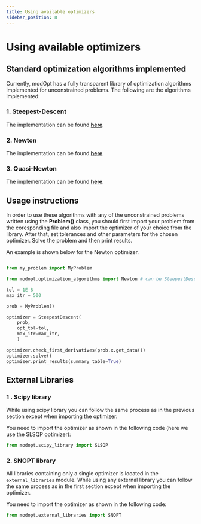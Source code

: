 ```yaml
---
title: Using available optimizers
sidebar_position: 8
---
```


# Using available optimizers

## Standard optimization algorithms implemented

Currently, modOpt has a fully transparent library of optimization algorithms 
implemented for unconstrained problems.
The following are the algorithms implemented:

### 1. Steepest-Descent
The implementation can be found 
**[here](https://github.com/LSDOlab/modopt/blob/main/modopt/core/optimization_algorithms/steepest_descent.py)**.

### 2. Newton
The implementation can be found 
**[here](https://github.com/LSDOlab/modopt/blob/main/modopt/core/optimization_algorithms/newton.py)**.


### 3. Quasi-Newton
The implementation can be found 
**[here](https://github.com/LSDOlab/modopt/blob/main/modopt/core/optimization_algorithms/quasi_newton.py)**.

## Usage instructions
In order to use these algorithms with any of the unconstrained problems written using
the **Problem()** class, you should first import your problem from the coresponding file
and also import the optimizer of your choice from the library.
After that, set tolerances and other parameters for the chosen optimizer.
Solve the problem and then print results.

An example is shown below for the Newton optimizer.

```py

from my_problem import MyProblem

from modopt.optimization_algorithms import Newton # can be SteepestDescent, or QuasiNewton

tol = 1E-8
max_itr = 500

prob = MyProblem()

optimizer = SteepestDescent(
    prob,
    opt_tol=tol,
    max_itr=max_itr,
    )

optimizer.check_first_derivatives(prob.x.get_data())
optimizer.solve()
optimizer.print_results(summary_table=True)
```


## External Libraries

### 1 . Scipy library

While using scipy library you can follow the same process as in the previous section
except when importing the optimizer.

You need to import the optimizer as shown in the following code 
(here we use the SLSQP optimizer):

```py
from modopt.scipy_library import SLSQP
```


### 2. SNOPT library

All libraries containing only a single optimizer is located in the 
`external_libraries` module.
While using any external library you can follow the 
same process as in the first section except when importing the optimizer.

You need to import the optimizer as shown in the following code:

```py
from modopt.external_libraries import SNOPT
```

